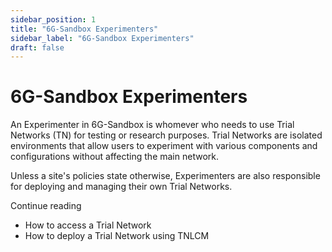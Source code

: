 ```yaml
---
sidebar_position: 1
title: "6G-Sandbox Experimenters"
sidebar_label: "6G-Sandbox Experimenters"
draft: false
---
```


# 6G-Sandbox Experimenters

An Experimenter in 6G-Sandbox is whomever who needs to use Trial Networks (TN) for testing or research purposes.
Trial Networks are isolated environments that allow users to experiment with various components and configurations without affecting the main network.

Unless a site's policies state otherwise, Experimenters are also responsible for deploying and managing their own Trial Networks.

Continue reading
- How to access a Trial Network
- How to deploy a Trial Network using TNLCM
